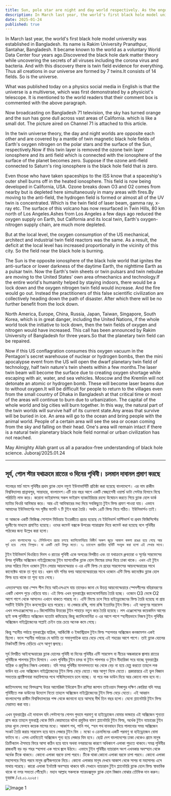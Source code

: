 ```yaml
---
title: Sun, pole star are night and day world respectively. As the ongoing fires prove
description: In March last year, the world's first black hole model university was established in Bangladesh. Its name is Rakim University Pranathpur, Santahar, Bangladesh. It became known to the world as a voluntary World Data Center four years ago.
date: 2025-01-24
published: true
---
```


In March last year, the world's first black hole model university was established in Bangladesh. Its name is Rakim University Pranathpur, Santahar, Bangladesh. It became known to the world as a voluntary World Data Center four years ago.Discovered the black hole dark matter theory while uncovering the secrets of all viruses including the corona virus and bacteria. And with this discovery there is twin field evidence for everything. Thus all creations in our universe are formed by 7 twins.It consists of 14 fields. So is the universe.

What was published today on a physics social media in English is that the universe is a multiverse, which was first demonstrated by a physicist's telescope. It is mentioned to the world readers that their comment box is commented with the above paragraph.

Now broadcasting on Bangladesh 71 television, the sky has turned orange and the sun has gone dull across vast areas of California. which is like a small dot. The picture aired on Channel 71 is attached to this article.

In the twin universe theory, the day and night worlds are opposite each other and are covered by a mantle of twin magnetic black hole fields of Earth's oxygen nitrogen on the polar stars and the surface of the Sun, respectively.Now if this twin layer is removed the ozone twin layer ionosphere and its anti field which is connected with the ionosphere of the surface of the planet becomes zero. Suppose if the ozone anti-field connected to Saturn's ring ionosphere is the black hole field that is zero.

Even those who have taken spaceships to the ISS know that a spaceship's outer shell burns off in the heated ionosphere. This field is now being developed in California, USA. Ozone breaks down O3 and O2 comes from nearby but is depleted here simultaneously in many areas with fires.By moving to the anti-field, the hydrogen field is formed or almost all of the UV twin is concentrated. Which is the twin field of laser beam, gamma ray, x-ray etc. The surface of this volcano has now resurfaced in Twin Hills, 80 km north of Los Angeles.Ashes from Los Angeles a few days ago reduced the oxygen supply on Earth, but California and its local twin, Earth's oxygen-nitrogen supply chain, are much more depleted.

But at the local level, the oxygen consumption of the US mechanical, architect and industrial twin field reactors was the same. As a result, the deficit at the local level has increased proportionally in the vicinity of this city.
So the field near the black hole is burning.

The Sun is the opposite ionosphere of the black hole world that ignites the anti-surface or lower darkness of the daytime Earth, the nighttime Earth as a pulsar twin. Now the Earth's twin sheets or twin pulsars and twin nebulae are moving to the United States' own area of ​​mechanics and technology.If the entire world's humanity helped by staying indoors, there would be a lock down and the oxygen nitrogen twin field would increase. And the fire would go out. Instead the practitioners of this false scientific civilization are collectively heading down the path of disaster. After which there will be no further benefit from the lock down.

North America, Europe, China, Russia, Japan, Taiwan, Singapore, South Korea, which is in great danger, including the United Nations, if the whole world took the initiative to lock down, then the twin fields of oxygen and nitrogen would have increased. This call has been announced by Rakim University of Bangladesh for three years.So that the planetary twin field can be repaired.

Now if this US conflagration consumes this oxygen vacuum in the Pentagon's secret warehouse of nuclear or hydrogen bombs, then the mini apocalypse event from the US will open the dwarf planetary twin field of technology, half twin nature's twin sheets within a few months.The laser twin beam will become the surface due to creating oxygen shortage while escaping with air, water, and sea vehicles. Moscow and the Kremlin will not detonate an atomic or hydrogen bomb. These will become laser beams due to  without oxygen.It will be difficult for people to return to the villages even from the small country of Dhaka in Bangladesh at that critical time or most of the areas will continue to burn due to urbanization. The capital of the whole world and big cities will burn together.
In this way, the natural part of the twin worlds will survive half of its current state.Any areas that survive will be buried in ice. An area will go to the ocean and bring people with the animal world. People of a certain area will see the sea or ocean coming from the sky and falling on their head. One's area will remain intact if there is a natural twin planetary black hole field normal or urban civilization has not reached.

May Almighty Allah grant us all a paradox-free understanding of black hole science.
Juboraj/2025.01.24

---

## সূর্য, পোল স্টার যথাক্রমে রাতের ও দিনের পৃথিবী। চলমান দাবানল প্রমাণ করছে

গতবছর মার্চ মাসে পৃথিবীর প্রথম ব্ল‍্যাক হোল নমুণা ইউনাভার্সিটি প্রতিষ্ঠা করা হয়েছে বাংলাদেশে। এর নাম রাকীম বিশ্ববিদ্যালয় প্রান্নাথপুর, সান্তাহার, বাংলাদেশ।এটি চার বছর আগে একটি স্বেচ্ছাসেবী ওয়ার্ল্ড ডাটা সেন্টার হিসাবে বিশ্বে পরিচিতি লাভ করে।  করোনা ভাইরাসসহ সকল ভাইরাস ব‍্যাকটেরিয়ার রহস‍্য উন্মোচন করতে গিয়ে ব্ল‍্যাক হোল ডার্ক ম‍্যাটার থিওরি আবিস্কার করে। আর এই আবিস্কারের মধ‍্য দিয়ে সবকিছুতে টুইন ফিল্ড প্রমাণ পাওয়া যায়। এভাবে আমাদের ইউনিভার্সের সব সৃষ্টির ফর্মেট ৭ টি টুইন দ্বারা তৈরি। অর্থাৎ ১৪টি ফিল্ড নিয়ে গঠিত। ইউনিভার্সও তাই।

যা আজকে একটি ফিজিক্স সোশ‍্যাল মিডিয়ায় ইংরেজীতে প্রচার হয়েছে যে ইউনিভার্স মাল্টিভার্স যা প্রথম ফিজিসিস্টের দূরবীণের মাধ‍্যমে প্রমাণিত হয়েছে। ওদের কমেন্ট বক্সকে উপরের প‍্যারাগ্রাফ দিয়ে কমেন্ট করা হয়েছে বলে পৃথিবীর পাঠকের জন‍্য উল্লেখ করা হলো।

      এখন বাংলাদেশের ৭১ টেলিভিশনে প্রচার চলছে ক‍্যালিফোর্নিয়ায় বিস্তীর্ন অঞ্চল জুড়ে আকাশ কমলা রঙের হয়ে গেছে আর সূর্য হয়ে  গেছে নিস্প্রভ। যা একটি ছোট বিন্দুর মতো। ৭১ চ‍্যানেলে প্রচারিত ছবিটি সংযুক্ত করা হলো এই লেখার সাথে।

টুইন ইউনিভার্স থিওরিতে দিবস ও রাতের পৃথিবী একে অপরের বিপরীত এবং তা যথাক্রমে ধ্রুবতারা ও সূর্যের সারফেসের উপর পৃথিবীর অক্সিজেন নাইট্রোজেনের টুইন ম‍্যাগনেটিক ব্ল‍্যাক হোল ফিল্ডের চাদর দিয়ে ঢাকা থাকে। এখন এই টুইন চাদর সরিয়ে নিলে ওজোন টুইন লেয়ার আয়নস্ফেয়ার ও এর এন্টি ফিল্ড যে গ্রহের সারফেসের আয়নস্ফেয়ারের সাথে কানেক্টেড থাকে তা শূন‍্য হয়। ধরুন যদি শনির বলয় আয়নোস্ফেয়ারের সাথে ওজোন এন্টি ফিল্ড কানেক্টেড ব্ল‍্যাক হোল ফিল্ড হয়ে থাকে তা শূন‍্য হয়ে গেছে।

এমতাবস্হায় যারা স্পেস শীপ নিয়ে আইএসএসে যায় তাদেরও জানা যে উত্তপ্ত আয়নোস্ফেয়ারে স্পেসশীপের বহিরাবরণের একটি খোলস পুড়ে বেড়িয়ে যায়। এই ফিল্ড এখন যুক্তরাষ্ট্রের ক‍্যালেফোর্নিয়ায় তৈরি হচ্ছে। ওজোন O3 ভেঙ্গে O2 আশে পাশে থেকে আসলেও এখানে থাকতে পারছে না। এন্টি ফিল্ডে চলে গিয়ে হাইড্রোজেনের ফিল্ড তৈরি হয়েছে বা প্রায় সবটিই ইউভি টুইন কনসেন্ট্রেড  হয়ে পরেছে। যা লেজার রশ্মি, গামা রশ্মি ইত‍্যাদির টুইন ফিল্ড। এই আগুণের সারফেস  এখন লসএঞ্জেলেসের ৮০ কিলোমিটার উত্তরের টুইন পাহাড়ে নতুন করে তৈরি হয়েছে। লস এঞ্জেলেসের কয়েকদিন আগের ছাই ভস্ম পৃথিবীতে অক্সিজেন যতোটা কমিয়েছে কিন্তু ক‍্যালিফোর্নিয়া ও এর আশে পাশে স্হানীয়ভাবে নিজস্ব টুইন পৃথিবীর অক্সিজেন নাইট্রোজেনের সাপ্লাই চেইন তার চেয়ে অনেক কমে গেছে।

কিন্তু স্হানীয় পর্যায়ে যুক্তরাষ্ট্রের যান্ত্রিক,  আর্কিটেক্ট ও ইন্ডাস্ট্রিয়াল টুইন ফিল্ড স্হাপনার অক্সিজেন কনজামশন একই ছিলো। ফলে স্হানীয় পর্যায়ের যে ঘাটতি তা সমানুপাতিক হারে বেড়ে গেছে এই শহরের আশে পাশে। তাই ব্ল‍্যাক হোলের নিকটবর্তী ফিল্ড বেড়িয়ে এসে আগুণ জ্বলছে।

সূর্য বিপরীত আইনস্ফেয়ারের ব্ল‍্যাক হোলের পৃথিবী যা দিনের পৃথিবীর এন্টি সারফেস বা নীচের অন্ধকারকে জ্বালায় রাতের পৃথিবীকে পালসার টুইন হিসাবে। এখন পৃথিবীর টুইন চাদর বা টুইন পালসার ও টুইন নীহারিকা সরে যাচ্ছে যুক্তরাষ্ট্রের যান্ত্রিক ও প্রযুক্তির নিজস্ব এলাকায়।
যদি সমগ্র পৃথিবীর মানবসভ‍্যতা ঘর থেকে বেড় না হয়ে হেল্প করতো তাহলে লক ডাউন হয় এবং অক্সিজেন নাইট্রোজেনের টুইন ফিল্ড বেড়ে যেতো।আর আগুণ নিভে যেতো। প্রকারান্তরে এই ভুল বিজ্ঞান সভ‍্যতার প্র‍্যাক্টিশনারা মহাবিপদের পথে সন্মিলিতভাবে চলে যাচ্ছে। যা পরে লক ডাউন দিয়ে আর কোনো লাভ হবে না।

জাতিসংঘসহ মহা বিপদগ্রস্হ উত্তর আমেরিকা  ইউরোপ চীন রাশিয়া জাপান তাইওয়ান সিঙ্গাপুর দক্ষিণ কোরিয়া যদি সমগ্র পৃথিবীতে লক ডাউনের উদ‍্যোগ নিতো তাহলে অক্সিজেন নাইট্রোজেনের টুইন ফিল্ড বেড়ে যেতো। এই আহ্বান বাংলাদেশের রাকীম বিশ্ববিদ্যালয়ের পক্ষ থেকে জানানো হয়ে আসছে দীর্ঘ তিন বছর হলো। যেনো প্ল‍্যানেটারি টুইন ফিল্ড মেরামত করা যায়।

এখন যুক্তরাষ্ট্রের এই দাবানল যদি পেন্টাগণের গোপন গুদামে পরমাণু বা হাইড্রোজেন বোমার ভান্ডারে এই অক্সিজেন শূন‍্যতা গ্রাস করে তাহলে  যুক্তরাষ্ট্র থেকে মিনি কেয়ামতের ঘটনা প্রযুক্তির বামণ প্ল‍্যানেটারি টুইন ফিল্ড, অর্ধেক টুইন ন‍্যাচারের টুইন চাদর খুলে ফেলবে কয়েক মাসের মধ‍্যে। আকাশ পথ, পানি পথ, স্হল পথ যানবাহন নিয়ে পালানোর সময় অক্সিজেন সংকট তৈরি করায় সারফেস হয়ে যাবে লেজার টুইন বিম । মস্কো ও ক্রেমলিনের একটি পরমাণু বা হাইড্রোজেন বোমা ফাটবে না। এসব এমনিতেই অক্সিজেন শূন‍্য হয়ে লেজার বিম হবে।
ছোট্ট দেশ বাংলাদেশের ঢাকা থেকেও গ্রামে মানুষ ক্রিটিক‍্যাল  ঐসময়ে ফিরে আসা কঠিন হয়ে যাবে অথবা নগরায়নের কারণে অধিকাংশ এলাকা পুড়তে থাকবে।সমগ্র পৃথিবীর রাজধানী বড় বড় শহর স্হাপনা এক সাথে জ্বলে উঠবে।
এভাবে টুইন পৃথিবীর ন‍্যাচারাল অংশ এখনকার অবস্হান থেকে অর্ধেক টিকে থাকবে। কোনো এলাকা বরফে চাপা পরবে। টিকে থাকা কোনো এলাকা বরফে চাপা পরবে। কোনো এলাকা মহাসাগরে গিয়ে পরবে মানুষ প্রাণীজগতকে নিয়ে। কোনো এলাকার মানুষ দেখবে আকাশ থেকে সাগর বা মহাসাগর এসে মাথায় পরেছে। কারো এলাকা ইনট‍্যাক্ট অবস্হায় থাকবে যদি সেখানে ন‍্যাচারাল টুইন প্ল‍্যানেটারি ব্ল‍্যাক হোল  ফিল্ড স্বাভাবিক থাকে বা নগর সভ‍্যতা পৌঁছেনি।
মহান আল্লাহ সকলকে প‍্যারডক্সমুক্ত ব্ল‍্যাক হোল  বিজ্ঞান বোঝার তৌফিক দান করুন।
যুবরাজ /২৪.০১.২০২৫।

![Image 1]( https://github.com/arifalmas/Rakim-University/blob/main/public/2025-01-24.jpg?raw=true )
